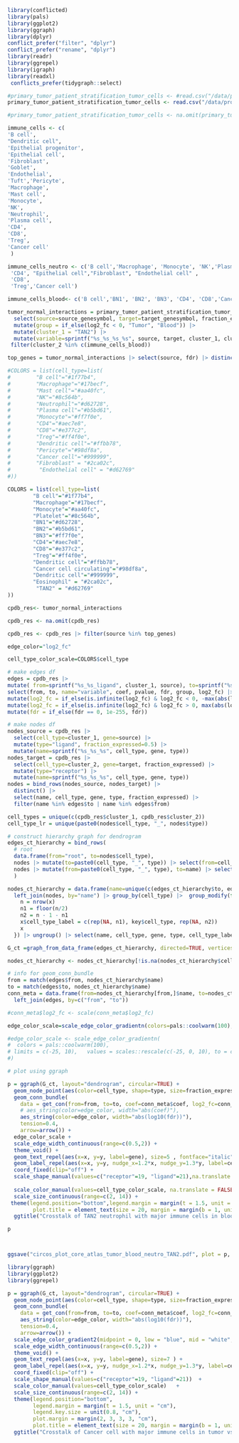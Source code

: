 ```r
library(conflicted)
library(pals)
library(ggplot2)
library(ggraph)
library(dplyr)
conflict_prefer("filter", "dplyr")
conflict_prefer("rename", "dplyr")
library(readr)
library(ggrepel)
library(igraph)
library(readxl)
 conflicts_prefer(tidygraph::select)
```




```r
#primary_tumor_patient_stratification_tumor_cells <- #read.csv("/data/projects/2022/CRCA/results/v1/final/liana_cell2cell/core_atlas/tumor_normal/epithelial_cancer/epithelial_cancer.csv", row.names=1)
primary_tumor_patient_stratification_tumor_cells <- read.csv("/data/projects/2022/CRCA/results/v1/final/liana_cell2cell/neutrophil/TAN2_blood/neutrophil.csv", row.names=1)
```




```r
#primary_tumor_patient_stratification_tumor_cells <- na.omit(primary_tumor_patient_stratification_tumor_cells)
```


```r
immune_cells <- c(
'B cell',
"Dendritic cell",
'Epithelial progenitor',
'Epithelial cell',
'Fibroblast',
'Goblet',
'Endothelial',
'Tuft','Pericyte',
'Macrophage',
'Mast cell',
'Monocyte',
'NK',
'Neutrophil',
'Plasma cell',
'CD4',
'CD8',
'Treg',
'Cancer cell'
 )
```




```r
immune_cells_neutro <- c('B cell','Macrophage', 'Monocyte', 'NK','Plasma cell',"Dendritic cell",'Mast cell',"Neutrophil",
 'CD4', "Epithelial cell","Fibroblast", "Endothelial cell" ,
 'CD8',
 'Treg','Cancer cell')
```

```r
immune_cells_blood<- c('B cell','BN1', 'BN2', 'BN3', 'CD4', 'CD8','Cancer cell ciruclating',"Dendritic cell","Eosinophil",'Macrophage','Monocyte', "Platelet",'Treg',"TAN2")
```




```r
tumor_normal_interactions = primary_tumor_patient_stratification_tumor_cells|>
  select(source=source_genesymbol, target=target_genesymbol, fraction_expressed, fdr=fdr, log2_fc=log2FoldChange, cluster_2=cell_type_sub, pvalue) |>
  mutate(group = if_else(log2_fc < 0, "Tumor", "Blood")) |>
  mutate(cluster_1 = "TAN2") |>
  mutate(variable=sprintf("%s_%s_%s_%s", source, target, cluster_1, cluster_2), coef=log2_fc) |> 
 filter(cluster_2 %in% c(immune_cells_blood))
```

```r
top_genes = tumor_normal_interactions |> select(source, fdr) |> distinct() |> arrange(fdr) |> pull(source) |> head(10)
```





```r
#COLORS = list(cell_type=list(
#        "B cell"="#1f77b4",
#        "Macrophage"="#17becf",
#        "Mast cell"="#aa40fc",
#        "NK"="#8c564b",
#        "Neutrophil"="#d62728",
#        "Plasma cell"="#b5bd61",
#        "Monocyte"="#ff7f0e",
#        "CD4"="#aec7e8",
#        "CD8"="#e377c2",
#        "Treg"="#ff4f0e",
#        "Dendritic cell"="#ffbb78",
#        "Pericyte"="#98df8a",
#        "Cancer cell"="#999999",
#        "Fibroblast" = "#2ca02c",
#         "Endothelial cell" = "#d62769"
#))
```

```r
COLORS = list(cell_type=list(
        "B cell"="#1f77b4",
        "Macrophage"="#17becf",
        "Monocyte"="#aa40fc",
        "Platelet"="#8c564b",
        "BN1"="#d62728",
        "BN2"="#b5bd61",
        "BN3"="#ff7f0e",
        "CD4"="#aec7e8",
        "CD8"="#e377c2",
        "Treg"="#ff4f0e",
        "Dendritic cell"="#ffbb78",
        "Cancer cell circulating"="#98df8a",
        "Dendritic cell"="#999999",
        "Eosinophil" = "#2ca02c",
         "TAN2" = "#d62769"
))
```


```r
cpdb_res<- tumor_normal_interactions
```

```r
cpdb_res <- na.omit(cpdb_res)
```


```r
cpdb_res <- cpdb_res |> filter(source %in% top_genes)
```

```r
edge_color="log2_fc"
```

```r
cell_type_color_scale=COLORS$cell_type
```



```r
# make edges df
edges = cpdb_res |>
mutate( from=sprintf("%s_%s_ligand", cluster_1, source), to=sprintf("%s_%s_receptor", cluster_2, target)) |>
select(from, to, name="variable", coef, pvalue, fdr, group, log2_fc) |>
mutate(log2_fc = if_else(is.infinite(log2_fc) & log2_fc < 0, -max(abs(log2_fc[is.finite(log2_fc)])), log2_fc)) |>
mutate(log2_fc = if_else(is.infinite(log2_fc) & log2_fc > 0, max(abs(log2_fc[is.finite(log2_fc)])), log2_fc)) |>
mutate(fdr = if_else(fdr == 0, 1e-255, fdr))
```


```r
# make nodes df
nodes_source = cpdb_res |>
  select(cell_type=cluster_1, gene=source) |>
  mutate(type="ligand", fraction_expressed=0.5) |>
  mutate(name=sprintf("%s_%s_%s", cell_type, gene, type))
nodes_target = cpdb_res |>
  select(cell_type=cluster_2, gene=target, fraction_expressed) |>
  mutate(type="receptor") |>
  mutate(name=sprintf("%s_%s_%s", cell_type, gene, type))
nodes = bind_rows(nodes_source, nodes_target) |>
  distinct() |>
  select(name, cell_type, gene, type, fraction_expressed) |>
  filter(name %in% edges$to | name %in% edges$from)

```

```r

cell_types = unique(c(cpdb_res$cluster_1, cpdb_res$cluster_2))
cell_type_lr = unique(paste0(nodes$cell_type, "_", nodes$type))

```

```r
# construct hierarchy graph for dendrogram
edges_ct_hierarchy = bind_rows(
  # root
  data.frame(from="root", to=nodes$cell_type),
  nodes |> mutate(to=paste0(cell_type, "_", type)) |> select(from=cell_type, to) |> distinct(),
  nodes |> mutate(from=paste0(cell_type, "_", type), to=name) |> select(from, to)
  )
```




```r

nodes_ct_hierarchy = data.frame(name=unique(c(edges_ct_hierarchy$to, edges_ct_hierarchy$from))) |>
  left_join(nodes, by="name") |> group_by(cell_type) |>  group_modify(function(x, key) {
    n = nrow(x)
    n1 = floor(n/2)
    n2 = n - 1 - n1
    x$cell_type_label = c(rep(NA, n1), key$cell_type, rep(NA, n2))
    x
  }) |> ungroup() |> select(name, cell_type, gene, type, cell_type_label, fraction_expressed)

G_ct =graph_from_data_frame(edges_ct_hierarchy, directed=TRUE, vertices=nodes_ct_hierarchy)
```

```r
nodes_ct_hierarchy <- nodes_ct_hierarchy[!is.na(nodes_ct_hierarchy$cell_type), ]
```



```r
# info for geom_conn_bundle
from = match(edges$from, nodes_ct_hierarchy$name)
to = match(edges$to, nodes_ct_hierarchy$name)
conn_meta = data.frame(from=nodes_ct_hierarchy[from,]$name, to=nodes_ct_hierarchy[to,]$name) |>
  left_join(edges, by=c("from", "to"))

#conn_meta$log2_fc <- scale(conn_meta$log2_fc)
```

```r

edge_color_scale=scale_edge_color_gradientn(colors=pals::coolwarm(100), limits=c(-1,1) * max(abs(conn_meta[[edge_color]])))
```

```r
#edge_color_scale <- scale_edge_color_gradientn(
#  colors = pals::coolwarm(100),
# limits = c(-25, 10),   values = scales::rescale(c(-25, 0, 10), to = c(0, 1)) 
#)

```


```r
# plot using ggraph

p = ggraph(G_ct, layout="dendrogram", circular=TRUE) +
  geom_node_point(aes(color=cell_type, shape=type, size=fraction_expressed), stroke=2, fill="white") +
  geom_conn_bundle(
    data = get_con(from=from, to=to, coef=conn_meta$coef, log2_fc=conn_meta$log2_fc, pvalue=conn_meta$pvalue, group=conn_meta$group, fdr=conn_meta$fdr),
    # aes_string(color=edge_color, width="abs(coef)"),
    aes_string(color=edge_color, width="abs(log10(fdr))"),
    tension=0.4,
    arrow=arrow()) +
  edge_color_scale +
  scale_edge_width_continuous(range=c(0.5,2)) +
  theme_void() +
  geom_text_repel(aes(x=x, y=y, label=gene), size=5 , fontface="italic") +
  geom_label_repel(aes(x=x, y=y, nudge_x=1.2*x, nudge_y=1.3*y, label=cell_type_label), xlim=c(-2, 2), size=8, force=3, alpha=.8) +
  coord_fixed(clip="off") +
  scale_shape_manual(values=c("receptor"=19, "ligand"=21),na.translate = FALSE )  +
  
  scale_color_manual(values=cell_type_color_scale, na.translate = FALSE)   +
  scale_size_continuous(range=c(2, 14)) +
 theme(legend.position="bottom",legend.margin = margin(t = 1.5, unit = "cm"),legend.key.size = unit(0.8, "cm"), plot.margin = margin(2, 3, 3, 3, "cm"),
        plot.title = element_text(size = 20, margin = margin(b = 1, unit = "cm"), hjust = 0.5)) +  # Center align the title
  ggtitle("Crosstalk of TAN2 neutrophil with major immune cells in blood. TAN2 vs blood. Top 10 DEG. MUI Innsbruck")

p



ggsave("circos_plot_core_atlas_tumor_blood_neutro_TAN2.pdf", plot = p, width = 55, height = 45, units = "cm")
```

```r
library(ggraph)
library(ggplot2)
library(ggrepel)

p = ggraph(G_ct, layout="dendrogram", circular=TRUE) +
  geom_node_point(aes(color=cell_type, shape=type, size=fraction_expressed), stroke=2, fill="white") +
  geom_conn_bundle(
    data = get_con(from=from, to=to, coef=conn_meta$coef, log2_fc=conn_meta$log2_fc, pvalue=conn_meta$pvalue, group=conn_meta$group, fdr=conn_meta$fdr),
    aes_string(color=edge_color, width="abs(log10(fdr))"),
    tension=0.4,
    arrow=arrow()) +
  scale_edge_color_gradient2(midpoint = 0, low = "blue", mid = "white", high = "red", limits = c(-5, 5)) +  # Set color limits
  scale_edge_width_continuous(range=c(0.5,2)) +
  theme_void() +
  geom_text_repel(aes(x=x, y=y, label=gene), size=7 ) +
  geom_label_repel(aes(x=x, y=y, nudge_x=1.2*x, nudge_y=1.3*y, label=cell_type_label), xlim=c(-2, 2), size=10, force=3, alpha=.8) +
  coord_fixed(clip="off") +
  scale_shape_manual(values=c("receptor"=19, "ligand"=21))  +
  scale_color_manual(values=cell_type_color_scale)   +
  scale_size_continuous(range=c(2, 14)) +
  theme(legend.position="bottom",
        legend.margin = margin(t = 1.5, unit = "cm"),
        legend.key.size = unit(0.8, "cm"),
        plot.margin = margin(2, 3, 3, 3, "cm"),
        plot.title = element_text(size = 20, margin = margin(b = 1, unit = "cm"), hjust = 0.5)) +
  ggtitle("Crosstalk of Cancer cell with major immune cells in tumor vs normal. Top 10 DEG in Cancer cell")

```

